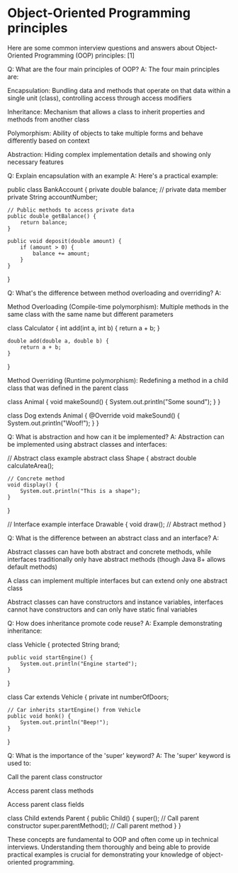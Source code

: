 # Object-Oriented Programming principles

Here are some common interview questions and answers about Object-Oriented Programming (OOP) principles: [1]

Q: What are the four main principles of OOP? A: The four main principles are:

Encapsulation: Bundling data and methods that operate on that data within a single unit (class), controlling access through access modifiers

Inheritance: Mechanism that allows a class to inherit properties and methods from another class

Polymorphism: Ability of objects to take multiple forms and behave differently based on context

Abstraction: Hiding complex implementation details and showing only necessary features

Q: Explain encapsulation with an example A: Here's a practical example:

public class BankAccount {
    private double balance;  // private data member
    private String accountNumber;

    // Public methods to access private data
    public double getBalance() {
        return balance;
    }

    public void deposit(double amount) {
        if (amount > 0) {
            balance += amount;
        }
    }
}

Q: What's the difference between method overloading and overriding? A:

Method Overloading (Compile-time polymorphism): Multiple methods in the same class with the same name but different parameters

class Calculator {
    int add(int a, int b) {
        return a + b;
    }
    
    double add(double a, double b) {
        return a + b;
    }
}

Method Overriding (Runtime polymorphism): Redefining a method in a child class that was defined in the parent class

class Animal {
    void makeSound() {
        System.out.println("Some sound");
    }
}

class Dog extends Animal {
    @Override
    void makeSound() {
        System.out.println("Woof!");
    }
}

Q: What is abstraction and how can it be implemented? A: Abstraction can be implemented using abstract classes and interfaces:

// Abstract class example
abstract class Shape {
    abstract double calculateArea();
    
    // Concrete method
    void display() {
        System.out.println("This is a shape");
    }
}

// Interface example
interface Drawable {
    void draw();  // Abstract method
}


Q: What is the difference between an abstract class and an interface? A:

Abstract classes can have both abstract and concrete methods, while interfaces traditionally only have abstract methods (though Java 8+ allows default methods)

A class can implement multiple interfaces but can extend only one abstract class

Abstract classes can have constructors and instance variables, interfaces cannot have constructors and can only have static final variables

Q: How does inheritance promote code reuse? A: Example demonstrating inheritance:

class Vehicle {
    protected String brand;
    
    public void startEngine() {
        System.out.println("Engine started");
    }
}

class Car extends Vehicle {
    private int numberOfDoors;
    
    // Car inherits startEngine() from Vehicle
    public void honk() {
        System.out.println("Beep!");
    }
}


Q: What is the importance of the 'super' keyword? A: The 'super' keyword is used to:

Call the parent class constructor

Access parent class methods

Access parent class fields

class Child extends Parent {
    public Child() {
        super(); // Call parent constructor
        super.parentMethod(); // Call parent method
    }
}

These concepts are fundamental to OOP and often come up in technical interviews. Understanding them thoroughly and being able to provide practical examples is crucial for demonstrating your knowledge of object-oriented programming.